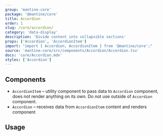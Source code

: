 ```yaml
---
group: 'mantine-core'
package: '@mantine/core'
title: Accordion
order: 1
slug: /core/accordion/
category: 'data-display'
description: 'Divide content into collapsible sections'
props: ['Accordion', 'AccordionItem']
import: "import { Accordion, AccordionItem } from '@mantine/core';"
source: 'mantine-core/src/components/Accordion/Accordion.tsx'
docs: 'core/Accordion.mdx'
styles: ['Accordion']
---
```



## Components

- `AccordionItem` – utility component to pass data to `Accordion` component, does not render anything on its own. Do not use outside of `Accordion` component.
- `Accordion` – receives data from `AccordionItem` content and renders component

## Usage

<Demo data={AccordionDemos.usage} />
